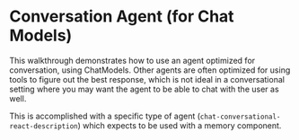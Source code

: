 # Conversation Agent (for Chat Models)

This walkthrough demonstrates how to use an agent optimized for conversation, using ChatModels. Other agents are often optimized for using tools to figure out the best response, which is not ideal in a conversational setting where you may want the agent to be able to chat with the user as well.

This is accomplished with a specific type of agent (`chat-conversational-react-description`) which expects to be used with a memory component.


<Example/>
